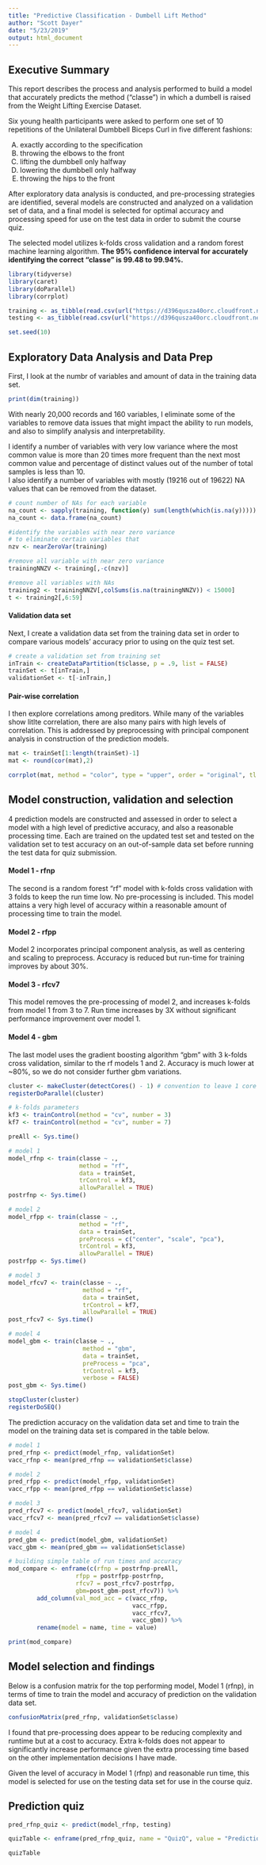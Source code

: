 ```yaml
---
title: "Predictive Classification - Dumbell Lift Method"
author: "Scott Dayer"
date: "5/23/2019"
output: html_document
---
```


## Executive Summary

This report describes the process and analysis performed to build a model that accurately predicts the method ("classe") in which a dumbell is raised from the Weight Lifting Exercise Dataset. 

Six young health participants were asked to perform one set of 10 repetitions of the Unilateral Dumbbell Biceps Curl in five different fashions: 

(A) exactly according to the specification  
(B) throwing the elbows to the front  
(C) lifting the dumbbell only halfway  
(D) lowering the dumbbell only halfway 
(E) throwing the hips to the front 

After exploratory data analysis is conducted, and pre-processing strategies are identified, several models are constructed and analyzed on a validation set of data, and a final model is selected for optimal accuracy and processing speed for use on the test data in order to submit the course quiz.  

The selected model utilizes k-folds cross validation and a random forest machine learning algorithm.  **The 95% confidence interval for accurately identifying the correct "classe" is 99.48 to 99.94%.**   

```r

library(tidyverse)
library(caret)
library(doParallel)
library(corrplot)

training <- as_tibble(read.csv(url("https://d396qusza40orc.cloudfront.net/predmachlearn/pml-training.csv")))
testing <- as_tibble(read.csv(url("https://d396qusza40orc.cloudfront.net/predmachlearn/pml-testing.csv")))

set.seed(10)

```

## Exploratory Data Analysis and Data Prep

First, I look at the numbr of variables and amount of data in the training data set.  
```r
print(dim(training))
```
With nearly 20,000 records and 160 variables, I eliminate some of the variables to remove data issues that might impact the ability to run models, and also to simplify analysis and interpretability.  

I identify a number of variables with very low variance where the most common value is more than 20 times more frequent than the next most common value and percentage of distinct values out of the number of total samples is less than 10.  
I also identify a number of variables with mostly (19216 out of 19622) NA values that can be removed from the dataset. 

```r

# count number of NAs for each variable
na_count <- sapply(training, function(y) sum(length(which(is.na(y)))))
na_count <- data.frame(na_count)

#identify the variables with near zero variance
# to eliminate certain variables that 
nzv <- nearZeroVar(training)

#remove all variable with near zero variance
trainingNNZV <- training[,-c(nzv)]

#remove all variables with NAs
training2 <- trainingNNZV[,colSums(is.na(trainingNNZV)) < 15000]
t <- training2[,6:59]
```

#### Validation data set

Next, I create a validation data set from the training data set in order to compare various models' accuracy prior to using on the quiz test set.  

```r

# create a validation set from training set
inTrain <- createDataPartition(t$classe, p = .9, list = FALSE)
trainSet <- t[inTrain,]
validationSet <- t[-inTrain,]
```

#### Pair-wise correlation 

I then explore correlations among preditors. While many of the variables show litlte correlation, there are also many pairs with high levels of correlation.  This is addressed by preprocessing with principal component analysis in construction of the prediction models. 

```r
mat <- trainSet[1:length(trainSet)-1]
mat <- round(cor(mat),2)

corrplot(mat, method = "color", type = "upper", order = "original", tl.cex = .65)

```

## Model construction, validation and selection

4 prediction models are constructed and assessed in order to select a model with a high level of predictive accuracy, and also a reasonable processing time.  Each are trained on the updated test set and tested on the validation set to test accuracy on an out-of-sample data set before running the test data for quiz submission.  

#### Model 1 - rfnp

The second is a random forest "rf" model with k-folds cross validation with 3 folds to keep the run time low.  No pre-processing is included.  This model attains a very high level of accuracy within a reasonable amount of processing time to train the model. 

#### Model 2 - rfpp

Model 2 incorporates principal component analysis, as well as centering and scaling to preprocess.  Accuracy is reduced but run-time for training improves by about 30%.    

#### Model 3 - rfcv7 

This model removes the pre-processing of model 2, and increases k-folds from model 1 from 3 to 7.  Run time increases by 3X without significant performance improvement over model 1.  

#### Model 4 - gbm 

The last model uses the gradient boosting algorithm "gbm" with 3 k-folds cross validation, similar to the rf models 1 and 2.  Accuracy is much lower at ~80%, so we do not consider further gbm variations.

```r
 
cluster <- makeCluster(detectCores() - 1) # convention to leave 1 core for OS
registerDoParallel(cluster)

# k-folds parameters
kf3 <- trainControl(method = "cv", number = 3)
kf7 <- trainControl(method = "cv", number = 7)

preAll <- Sys.time()

# model 1
model_rfnp <- train(classe ~ ., 
                    method = "rf", 
                    data = trainSet,
                    trControl = kf3, 
                    allowParallel = TRUE)
postrfnp <- Sys.time()

# model 2
model_rfpp <- train(classe ~ ., 
                    method = "rf", 
                    data = trainSet,
                    preProcess = c("center", "scale", "pca"), 
                    trControl = kf3, 
                    allowParallel = TRUE)
postrfpp <- Sys.time()

# model 3
model_rfcv7 <- train(classe ~ ., 
                     method = "rf", 
                     data = trainSet,
                     trControl = kf7, 
                     allowParallel = TRUE)
post_rfcv7 <- Sys.time()

# model 4
model_gbm <- train(classe ~ ., 
                     method = "gbm", 
                     data = trainSet, 
                     preProcess = "pca",
                     trControl = kf3, 
                     verbose = FALSE)
post_gbm <- Sys.time()

stopCluster(cluster)
registerDoSEQ() 

```

The prediction accuracy on the validation data set and time to train the model on the training data set is compared in the table below. 

```r
# model 1
pred_rfnp <- predict(model_rfnp, validationSet)
vacc_rfnp <- mean(pred_rfnp == validationSet$classe)

# model 2
pred_rfpp <- predict(model_rfpp, validationSet)
vacc_rfpp <- mean(pred_rfpp == validationSet$classe)

# model 3
pred_rfcv7 <- predict(model_rfcv7, validationSet)
vacc_rfcv7 <- mean(pred_rfcv7 == validationSet$classe)

# model 4
pred_gbm <- predict(model_gbm, validationSet)
vacc_gbm <- mean(pred_gbm == validationSet$classe)

# building simple table of run times and accuracy
mod_compare <- enframe(c(rfnp = postrfnp-preAll,
                   rfpp = postrfpp-postrfnp, 
                   rfcv7 = post_rfcv7-postrfpp,
                   gbm=post_gbm-post_rfcv7)) %>%
        add_column(val_mod_acc = c(vacc_rfnp, 
                                   vacc_rfpp, 
                                   vacc_rfcv7, 
                                   vacc_gbm)) %>%
        rename(model = name, time = value)

print(mod_compare)

```

## Model selection and findings

Below is a confusion matrix for the top performing model, Model 1 (rfnp), in terms of time to train the model and accuracy of prediction on the validation data set.  

```r

confusionMatrix(pred_rfnp, validationSet$classe)

```

I found that pre-processing does appear to be reducing complexity and runtime but at a cost to accuracy.  Extra k-folds does not appear to significantly increase performance given the extra processing time based on the other implementation decisions I have made.  

Given the level of accuracy in Model 1 (rfnp) and reasonable run time, this model is selected for use on the testing data set for use in the course quiz.

## Prediction quiz

```r

pred_rfnp_quiz <- predict(model_rfnp, testing)

quizTable <- enframe(pred_rfnp_quiz, name = "QuizQ", value = "Prediction")

quizTable

```
